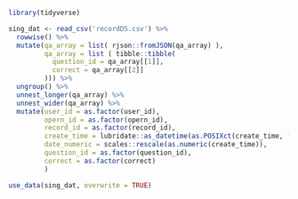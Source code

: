

```r

library(tidyverse)

```


```r

sing_dat <- read_csv('recordDS.csv') %>%
  rowwise() %>% 
  mutate(qa_array = list( rjson::fromJSON(qa_array) ),
         qa_array = list ( tibble::tibble(
           question_id = qa_array[[1]],
           correct = qa_array[[2]]
         ))) %>% 
  ungroup() %>% 
  unnest_longer(qa_array) %>% 
  unnest_wider(qa_array) %>% 
  mutate(user_id = as.factor(user_id),
         opern_id = as.factor(opern_id),
         record_id = as.factor(record_id),
         create_time = lubridate::as_datetime(as.POSIXct(create_time, format="%Y/%m/%d %H:%M")),
         date_numeric = scales::rescale(as.numeric(create_time)),
         question_id = as.factor(question_id),
         correct = as.factor(correct)
         )

use_data(sing_dat, overwrite = TRUE)

```





